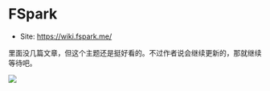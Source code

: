 # FSpark

- Site: https://wiki.fspark.me/

里面没几篇文章，但这个主题还是挺好看的。不过作者说会继续更新的，那就继续等待吧。

![](./img/fspark.png)
